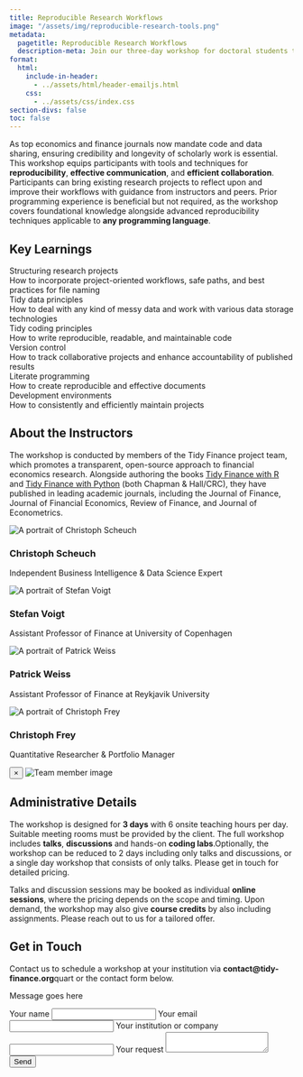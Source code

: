 ```yaml
---
title: Reproducible Research Workflows 
image: "/assets/img/reproducible-research-tools.png"
metadata:
  pagetitle: Reproducible Research Workflows 
  description-meta: Join our three-day workshop for doctoral students to master reproducible research workflows and improve research communication, suitable for any coding language.
format:
  html:
    include-in-header: 
      - ../assets/html/header-emailjs.html
    css: 
      - ../assets/css/index.css
section-divs: false
toc: false
---
```


As top economics and finance journals now mandate code and data sharing, ensuring credibility and longevity of scholarly work is essential. This workshop equips participants with tools and techniques for **reproducibility**, **effective communication**, and **efficient collaboration**. Participants can bring existing research projects to reflect upon and improve their workflows with guidance from instructors and peers. Prior programming experience is beneficial but not required, as the workshop covers foundational knowledge alongside advanced reproducibility techniques applicable to **any programming language**.
 
## Key Learnings 

```{=html}
<div class="workshop">
  <div class="module">
    <div class="module-title">Structuring research projects</div>
    <div class="module-description">How to incorporate project-oriented workflows, safe paths, and best practices for file naming</div>
  </div>
  <div class="module">
    <div class="module-title">Tidy data principles</div>
    <div class="module-description">How to deal with any kind of messy data and work with various data storage technologies</div>
  </div>
  <div class="module">
    <div class="module-title">Tidy coding principles</div>
    <div class="module-description">How to write reproducible, readable, and maintainable code</div>
  </div>
  <div class="module">
    <div class="module-title">Version control</div>
    <div class="module-description">How to track collaborative projects and enhance accountability of published results</div>
  </div>
  <div class="module">
    <div class="module-title">Literate programming</div>
    <div class="module-description">How to create reproducible and effective documents</div>
  </div>
  <div class="module">
    <div class="module-title">Development environments</div>
    <div class="module-description">How to consistently and efficiently maintain projects</div>
  </div>
</div>
```

## About the Instructors

The workshop is conducted by members of the Tidy Finance project team, which promotes a transparent, open-source approach to financial economics research. Alongside authoring the books [Tidy Finance with R](../r/index.qmd) and [Tidy Finance with Python](../python/index.qmd)  (both Chapman & Hall/CRC), they have published in leading academic journals, including the Journal of Finance, Journal of Financial Economics, Review of Finance, and Journal of Econometrics.

```{=html} 
<div class="team-grid">
    <div class="team-member" data-info="Christoph Scheuch is an independent data science and business intelligence expert. He co-created and maintains the Tidy Finance project, a transparent, open-source approach to research in financial economics. Alongside contributing to Tidy Finance, its maintainers have published in leading academic journals, including the Journal of Finance, Journal of Financial Economics, Review of Finance, and Journal of Econometrics. Christoph previously held the roles of Head of Artificial Intelligence, Director of Product, and Head of BI & Data Science at the social trading platform wikifolio.com. He was an external lecturer at the Vienna University of Economics and Business (WU), where he obtained his PhD in finance as part of the Vienna Graduate School of Finance (VGSF)." data-img="../assets/img/christoph_scheuch.jpeg">
      <img src="../assets/img/christoph_scheuch.jpeg" alt="A portrait of Christoph Scheuch">
      <h3>Christoph Scheuch</h3>
      <p>Independent Business Intelligence & Data Science Expert</p>
    </div>
    <div class="team-member" data-info="Stefan Voigt is an Assistant Professor of Finance at the Department of Economics at the University in Copenhagen and a research fellow at the Danish Finance Institute. His research focuses on blockchain technology, high-frequency trading, and financial econometrics. Stefan’s research has been published in the leading finance and econometrics journals and he received the Danish Finance Institute Teaching Award 2022 for his courses for students and practitioners on empirical finance based on Tidy Finance." data-img="../assets/img/stefan_voigt.jpeg">
      <img src="../assets/img/stefan_voigt.jpeg" alt="A portrait of Stefan Voigt">
      <h3>Stefan Voigt</h3>
      <p>Assistant Professor of Finance at University of Copenhagen</p>
    </div>
    <div class="team-member" data-info="Patrick Weiss is an Assistant Professor of Finance at Reykjavik University and an external lecturer at the Vienna University of Economics and Business. His research activity centers around the intersection of empirical asset pricing and corporate finance, with his research appearing in leading journals in financial economics. Patrick is especially passionate about empirical asset pricing and strives to understand the impact of methodological uncertainty on research outcomes." data-img="../assets/img/patrick_weiss.jpeg">
      <img src="../assets/img/patrick_weiss.jpeg" alt="A portrait of Patrick Weiss">
      <h3>Patrick Weiss</h3>
      <p>Assistant Professor of Finance at Reykjavik University</p>
    </div>
    <div class="team-member" data-info="Christoph Frey is a Quantitative Researcher and Portfolio Manager at a family office in Hamburg and Research Fellow at the Centre for Financial Econometrics, Asset Markets and Macroeconomic Policy at Lancaster University. Prior to this, he was the leading quantitative researcher for systematic multi-asset strategies at Berenberg Bank and worked as an Assistant Professor at the Erasmus Universiteit Rotterdam. Christoph published research on Bayesian Econometrics and specializes in financial econometrics and portfolio optimization problems." data-img="../assets/img/christoph_frey.jpeg">
      <img src="../assets/img/christoph_frey.jpeg" alt="A portrait of Christoph Frey">
      <h3>Christoph Frey</h3>
      <p>Quantitative Researcher & Portfolio Manager</p>
    </div>
  </div>
  <div id="overlay" class="overlay">
    <div class="overlay-content">
      <button class="close-overlay">&times;</button>
      <img id="overlay-img" src="" alt="Team member image">
      <p id="overlay-info"></p>
    </div>
  </div>
  <script src="../assets/js/overlay.js"></script>
```

## Administrative Details

The workshop is designed for **3 days** with 6 onsite teaching hours per day. Suitable meeting rooms must be provided by the client. The full workshop includes **talks**, **discussions** and hands-on **coding labs**.Optionally, the workshop can be reduced to 2 days including only talks and discussions, or a single day workshop that consists of only talks. Please get in touch for detailed pricing.

Talks and discussion sessions may be booked as individual **online sessions**, where the pricing depends on the scope and timing. Upon demand, the workshop may also give **course credits** by also including assignments. Please reach out to us for a tailored offer.

## Get in Touch

Contact us to schedule a workshop at your institution via **contact@tidy-finance.org**quart  or the contact form below. 

```{=html} 
<div id="form-container">
  <div id="toast">
    <p id="toast-message">Message goes here</p>
  </div>
  <form id="contact-form">
    <input type="hidden" name="contact_number">
    <label>Your name</label>
    <input type="text" name="user_name">
    <label>Your email</label>
    <input type="email" name="user_email">
    <label>Your institution or company</label>
    <input type="text" name="user_institution">
    <label>Your request</label>
    <textarea name="message"></textarea>
    <input type="submit" value="Send">
  </form>
</div>
```  

